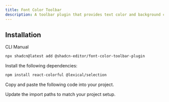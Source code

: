 ```yaml
---
title: Font Color Toolbar
description: A toolbar plugin that provides text color and background color selection with a color picker.
---
```


<ComponentPreview
  name="font-color-toolbar-plugin-demo"
  className="[&_.preview>[data-orientation=vertical]]:sm:max-w-[70%]"
  description="A toolbar plugin that provides text color and background color selection with a color picker."
/>

## Installation

<Tabs defaultValue="cli">

<TabsList>
  <TabsTrigger value="cli">CLI</TabsTrigger>
  <TabsTrigger value="manual">Manual</TabsTrigger>
</TabsList>

<TabsContent value="cli">

```bash
npx shadcn@latest add @shadcn-editor/font-color-toolbar-plugin
```

</TabsContent>

<TabsContent value="manual">

<Steps>

<Step>Install the following dependencies:</Step>

```bash
npm install react-colorful @lexical/selection
```

<Step>Copy and paste the following code into your project.</Step>

<ComponentSource name="font-color-toolbar-plugin" />

<Step>Update the import paths to match your project setup.</Step>

</Steps>

</TabsContent>

</Tabs>

